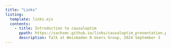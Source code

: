 ```yaml
---
title: "Links"
listing:
  template: links.ejs
  contents:
    - title: Introduction to causaloptim
      ppath: https://sachsmc.github.io/links/causaloptim_presentation.pdf
      description: Talk at Weisbaden R Users Group, 2024 September 3
---
```

